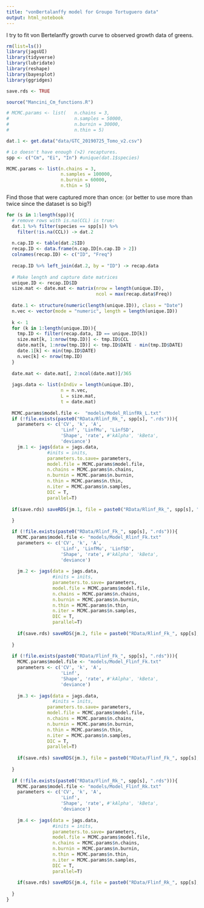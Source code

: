 ```yaml
---
title: "vonBertalanffy model for Groupo Tortuguero data"
output: html_notebook
---
```


I try to fit von Bertelanffy growth curve to observed growth data of greens. 

```r

rm(list=ls())
library(jagsUI)
library(tidyverse)
library(lubridate)
library(reshape)
library(bayesplot)
library(ggridges)

save.rds <- TRUE

source("Mancini_Cm_functions.R")

# MCMC.params <- list(   n.chains = 3,
#                        n.samples = 50000,
#                        n.burnin = 30000,
#                        n.thin = 5)

dat.1 <- get.data("data/GTC_20190725_Tomo_v2.csv")

# Lo doesn't have enough (>2) recaptures. 
spp <- c("Cm", "Ei", "In") #unique(dat.1$species)

MCMC.params <- list(n.chains = 3,
                    n.samples = 100000,
                    n.burnin = 60000,
                    n.thin = 5)

```

Find those that were captured more than once: (or better to use more than twice since the dataset is so big?)

```r
for (s in 1:length(spp)){
  # remove rows with is.na(CCL) is true:
  dat.1 %>% filter(species == spp[s]) %>%
    filter(!is.na(CCL)) -> dat.2
  
  n.cap.ID <- table(dat.2$ID)
  recap.ID <- data.frame(n.cap.ID[n.cap.ID > 2])
  colnames(recap.ID) <- c("ID", "Freq")
  
  recap.ID %>% left_join(dat.2, by = "ID") -> recap.data
  
  # Make length and capture date matrices
  unique.ID <- recap.ID$ID
  size.mat <- date.mat <- matrix(nrow = length(unique.ID),
                                 ncol = max(recap.data$Freq))
  
  date.1 <- structure(numeric(length(unique.ID)), class = "Date")
  n.vec <- vector(mode = "numeric", length = length(unique.ID))
  
  k <- 1
  for (k in 1:length(unique.ID)){
    tmp.ID <- filter(recap.data, ID == unique.ID[k])
    size.mat[k, 1:nrow(tmp.ID)] <- tmp.ID$CCL
    date.mat[k, 1:nrow(tmp.ID)] <- tmp.ID$DATE - min(tmp.ID$DATE)
    date.1[k] <- min(tmp.ID$DATE)
    n.vec[k] <- nrow(tmp.ID)
  }
  
  date.mat <- date.mat[, 2:ncol(date.mat)]/365
  
  jags.data <- list(nIndiv = length(unique.ID),
                    n = n.vec,
                    L = size.mat,
                    t = date.mat)
  
  MCMC.params$model.file <-  "models/Model_RlinfRk_L.txt"
  if (!file.exists(paste0("RData/Rlinf_Rk_", spp[s], ".rds"))){
    parameters <- c('CV', 'k', 'A', 
                    'Linf', 'LinfMu', 'LinfSD', 
                    'Shape', 'rate', #'kAlpha', 'kBeta', 
                    'deviance')
    jm.1 <- jags(data = jags.data,
               #inits = inits,
               parameters.to.save= parameters,
               model.file = MCMC.params$model.file,
               n.chains = MCMC.params$n.chains,
               n.burnin = MCMC.params$n.burnin,
               n.thin = MCMC.params$n.thin,
               n.iter = MCMC.params$n.samples,
               DIC = T, 
               parallel=T)
  
  if(save.rds) saveRDS(jm.1, file = paste0("RData/Rlinf_Rk_", spp[s], ".rds"))
  
  } 

  if (!file.exists(paste0("RData/Rlinf_Fk_", spp[s], ".rds"))){
    MCMC.params$model.file <- "models/Model_Rlinf_Fk.txt"
    parameters <- c('CV', 'k', 'A', 
                    'Linf', 'LinfMu', 'LinfSD', 
                    'Shape', 'rate', #'kAlpha', 'kBeta', 
                    'deviance')
    
    jm.2 <- jags(data = jags.data,
                 #inits = inits,
                 parameters.to.save= parameters,
                 model.file = MCMC.params$model.file,
                 n.chains = MCMC.params$n.chains,
                 n.burnin = MCMC.params$n.burnin,
                 n.thin = MCMC.params$n.thin,
                 n.iter = MCMC.params$n.samples,
                 DIC = T, 
                 parallel=T)
    
    if(save.rds) saveRDS(jm.2, file = paste0("RData/Rlinf_Fk_", spp[s], ".rds"))
    
  } 
  
  if (!file.exists(paste0("RData/Flinf_Fk_", spp[s], ".rds"))){
    MCMC.params$model.file <- "models/Model_Flinf_Fk.txt"
    parameters <- c('CV', 'k', 'A', 
                    'Linf',  
                    'Shape', 'rate', #'kAlpha', 'kBeta', 
                    'deviance')
    
    jm.3 <- jags(data = jags.data,
                 #inits = inits,
               parameters.to.save= parameters,
               model.file = MCMC.params$model.file,
               n.chains = MCMC.params$n.chains,
               n.burnin = MCMC.params$n.burnin,
               n.thin = MCMC.params$n.thin,
               n.iter = MCMC.params$n.samples,
               DIC = T, 
               parallel=T)
  
    if(save.rds) saveRDS(jm.3, file = paste0("RData/Flinf_Fk_", spp[s], ".rds"))
    
  } 
  
  if (!file.exists(paste0("RData/Flinf_Rk_", spp[s], ".rds"))){
    MCMC.params$model.file <- "models/Model_Flinf_Rk.txt"
    parameters <- c('CV', 'k', 'A', 
                    'Linf',  
                    'Shape', 'rate', #'kAlpha', 'kBeta', 
                    'deviance')
    
    jm.4 <- jags(data = jags.data,
                 #inits = inits,
                 parameters.to.save= parameters,
                 model.file = MCMC.params$model.file,
                 n.chains = MCMC.params$n.chains,
                 n.burnin = MCMC.params$n.burnin,
                 n.thin = MCMC.params$n.thin,
                 n.iter = MCMC.params$n.samples,
                 DIC = T, 
                 parallel=T)
    
    if(save.rds) saveRDS(jm.4, file = paste0("RData/Flinf_Rk_", spp[s], ".rds"))
    
  } 
}

```

